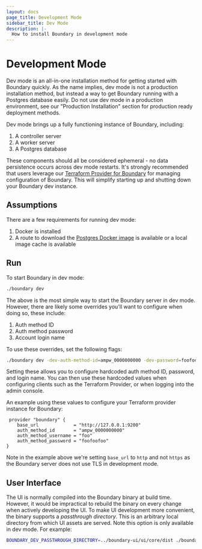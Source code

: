 ```yaml
---
layout: docs
page_title: Development Mode
sidebar_title: Dev Mode
description: |-
  How to install Boundary in development mode
---
```


# Development Mode

Dev mode is an all-in-one installation method for getting started with Boundary quickly. As the name implies,
dev mode is not a production installation method, but instead a way to get Boundary running with a Postgres
database easily. Do not use dev mode in a production environment, see our "Production Installation" section for
production ready deployment methods.

Dev mode brings up a fully functioning instance of Boundary, including:

1. A controller server
2. A worker server
3. A Postgres database

These components should all be considered ephemeral - no data persistence occurs across dev mode restarts. It's
strongly recommended that users leverage our [Terraform Provider for Boundary](https://github.com/hashicorp/terraform-provider-boundary) for managing configuration
of Boundary. This will simplify starting up and shutting down your Boundary dev instance.

## Assumptions

There are a few requirements for running dev mode:

1. Docker is installed
2. A route to download the [Postgres Docker image](https://hub.docker.com/_/postgres) is available or a local image cache is available

## Run

To start Boundary in dev mode:

```bash
./boundary dev
```

The above is the most simple way to start the Boundary server in dev mode. However, there are likely some overrides you'll want to configure when
doing so, these include:

1. Auth method ID
2. Auth method password
3. Account login name

To use these overrides, set the following flags:

```bash
./boundary dev -dev-auth-method-id=ampw_0000000000 -dev-password=foofoofoo -dev-login-name=foo
```

Setting these allows you to configure hardcoded auth method ID, password, and login name. You can then use these hardcoded values when configuring clients
such as the Terraform Provider, or when logging into the admin console.

An example using these values to configure your Terraform provider instance for Boundary:

```hcl
 provider "boundary" {
    base_url             = "http://127.0.0.1:9200"
    auth_method_id       = "ampw_0000000000"
    auth_method_username = "foo"
    auth_method_password = "foofoofoo"
}
```

Note in the example above we're setting `base_url` to `http` and not `https` as the Boundary server does not use TLS in development mode.

## User Interface

The UI is normally compiled into the Boundary binary at build time.
However, it would be impractical to rebuild the binary on every change when
actively developing the UI.  To make UI development more convenient, the binary
supports a _passthrough directory_.  This is an arbitrary local
directory from which UI assets are served.  Note this option is only available
in dev mode.  For example:

```bash
BOUNDARY_DEV_PASSTHROUGH_DIRECTORY=../boundary-ui/ui/core/dist ./boundary dev
```
